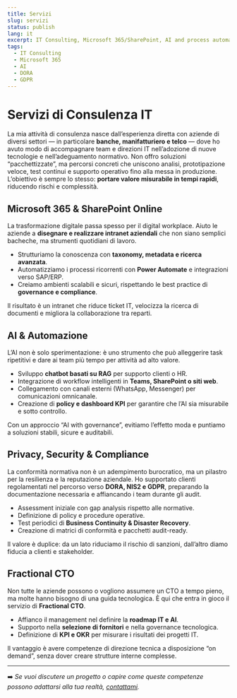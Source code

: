 ```yaml
---
title: Servizi
slug: servizi
status: publish
lang: it
excerpt: IT Consulting, Microsoft 365/SharePoint, AI and process automation.
tags:
  - IT Consulting
  - Microsoft 365
  - AI
  - DORA
  - GDPR
---
```


# Servizi di Consulenza IT

La mia attività di consulenza nasce dall’esperienza diretta con aziende di diversi settori — in particolare **banche, manifatturiero e telco** — dove ho avuto modo di accompagnare team e direzioni IT nell’adozione di nuove tecnologie e nell’adeguamento normativo. Non offro soluzioni “pacchettizzate”, ma percorsi concreti che uniscono analisi, prototipazione veloce, test continui e supporto operativo fino alla messa in produzione. L’obiettivo è sempre lo stesso: **portare valore misurabile in tempi rapidi**, riducendo rischi e complessità.

## Microsoft 365 & SharePoint Online

La trasformazione digitale passa spesso per il digital workplace. Aiuto le aziende a **disegnare e realizzare intranet aziendali** che non siano semplici bacheche, ma strumenti quotidiani di lavoro.

* Strutturiamo la conoscenza con **taxonomy, metadata e ricerca avanzata**.
* Automatizziamo i processi ricorrenti con **Power Automate** e integrazioni verso SAP/ERP.
* Creiamo ambienti scalabili e sicuri, rispettando le best practice di **governance e compliance**.

Il risultato è un intranet che riduce ticket IT, velocizza la ricerca di documenti e migliora la collaborazione tra reparti.

## AI & Automazione

L’AI non è solo sperimentazione: è uno strumento che può alleggerire task ripetitivi e dare ai team più tempo per attività ad alto valore.

* Sviluppo **chatbot basati su RAG** per supporto clienti o HR.
* Integrazione di workflow intelligenti in **Teams, SharePoint o siti web**.
* Collegamento con canali esterni (WhatsApp, Messenger) per comunicazioni omnicanale.
* Creazione di **policy e dashboard KPI** per garantire che l’AI sia misurabile e sotto controllo.

Con un approccio “AI with governance”, evitiamo l’effetto moda e puntiamo a soluzioni stabili, sicure e auditabili.

## Privacy, Security & Compliance

La conformità normativa non è un adempimento burocratico, ma un pilastro per la resilienza e la reputazione aziendale. Ho supportato clienti regolamentati nel percorso verso **DORA, NIS2 e GDPR**, preparando la documentazione necessaria e affiancando i team durante gli audit.

* Assessment iniziale con gap analysis rispetto alle normative.
* Definizione di policy e procedure operative.
* Test periodici di **Business Continuity & Disaster Recovery**.
* Creazione di matrici di conformità e pacchetti audit-ready.

Il valore è duplice: da un lato riduciamo il rischio di sanzioni, dall’altro diamo fiducia a clienti e stakeholder.

## Fractional CTO

Non tutte le aziende possono o vogliono assumere un CTO a tempo pieno, ma molte hanno bisogno di una guida tecnologica. È qui che entra in gioco il servizio di **Fractional CTO**.

* Affianco il management nel definire la **roadmap IT e AI**.
* Supporto nella **selezione di fornitori** e nella governance tecnologica.
* Definizione di **KPI e OKR** per misurare i risultati dei progetti IT.

Il vantaggio è avere competenze di direzione tecnica a disposizione “on demand”, senza dover creare strutture interne complesse.

---

➡️ *Se vuoi discutere un progetto o capire come queste competenze possono adattarsi alla tua realtà, [contattami](/contact).*
